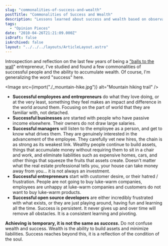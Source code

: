 ```yaml
---
slug: "commonalities-of-success-and-wealth"
postTitle: "Commonalities of Success and Wealth"
description: "Lessons learned about success and wealth based on observation."
tags:
  - "Opinion Pieces"
date: "2010-04-26T21:21:09.000Z"
isDraft: false
isArchived: false
layout: "../../../layouts/ArticleLayout.astro"
---
```



Introspection and reflection on the last few years of being a ["balls to the wall](http://en.wiktionary.org/wiki/balls_to_the_wall)" entrepreneur, I've studied and found a few commonalities of successful people and the ability to accumulate wealth. Of course, I'm generalizing the word "success" here.

<Image src={import("./_mountain-hike.jpg")} alt="Mountain hiking trail" />

- **Successful employees and entrepreneurs** do what they love doing, or at the very least, something they feel makes an impact and difference in the world around them. Focusing on the part of world that they are familiar with, not detached.
- **Successful businesses** are started with people who have passive income elsewhere. Their owners do not draw large salaries.
- **Successful managers** will listen to the employee as a person, and get to know what drives them. They are genuinely interested in the advancement of the employee. They carefully vet new hires, the chain is as strong as its weakest link. Wealthy people continue to build assets, things that accumulate money without requiring them to sit in a chair and work, and eliminate liabilities such as expensive homes, cars, and other things that squeeze the fruits that assets create. Doesn't matter what the real estate professional tells you, your house can take money away from you... it is not always an investment.
- **Successful entrepreneurs** start with customer desire, or their hatred / frustration. People are not going to buy luke-warm companies, employees are unhappy at luke-warm companies and customers do not want to buy luke-warm products.
- **Successful open source developers** are either incredibly frustrated with what exists, or they are just playing around, having fun and learning all the time. Success is persistent. It never gives up and over time will remove all obstacles. It is a consistent learning and pivoting.

**Achieving is temporary, it is not the same as _success_.** Do not confuse wealth and success. Wealth is the ability to build assets and minimize liabilities. Success reaches beyond this, it is a reflection of the condition of the soul.
